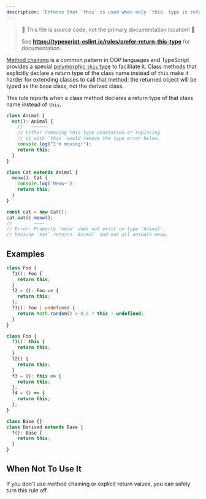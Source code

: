 ---
description: 'Enforce that `this` is used when only `this` type is returned.'
---


> 🛑 This file is source code, not the primary documentation location! 🛑
>
> See **https://typescript-eslint.io/rules/prefer-return-this-type** for documentation.

[Method chaining](https://en.wikipedia.org/wiki/Method_chaining) is a common pattern in OOP languages and TypeScript provides a special [polymorphic `this` type](https://www.typescriptlang.org/docs/handbook/2/classes.html#this-types) to facilitate it.
Class methods that explicitly declare a return type of the class name instead of `this` make it harder for extending classes to call that method: the returned object will be typed as the base class, not the derived class.

This rule reports when a class method declares a return type of that class name instead of `this`.

```ts
class Animal {
  eat(): Animal {
    //   ~~~~~~
    // Either removing this type annotation or replacing
    // it with `this` would remove the type error below.
    console.log("I'm moving!");
    return this;
  }
}

class Cat extends Animal {
  meow(): Cat {
    console.log('Meow~');
    return this;
  }
}

const cat = new Cat();
cat.eat().meow();
//        ~~~~
// Error: Property 'meow' does not exist on type 'Animal'.
// because `eat` returns `Animal` and not all animals meow.
```

## Examples

<Tabs>
<TabItem value="❌ Incorrect">

```ts
class Foo {
  f1(): Foo {
    return this;
  }
  f2 = (): Foo => {
    return this;
  };
  f3(): Foo | undefined {
    return Math.random() > 0.5 ? this : undefined;
  }
}
```

</TabItem>
<TabItem value="✅ Correct">

```ts
class Foo {
  f1(): this {
    return this;
  }
  f2() {
    return this;
  }
  f3 = (): this => {
    return this;
  };
  f4 = () => {
    return this;
  };
}

class Base {}
class Derived extends Base {
  f(): Base {
    return this;
  }
}
```

</TabItem>
</Tabs>

## When Not To Use It

If you don't use method chaining or explicit return values, you can safely turn this rule off.
